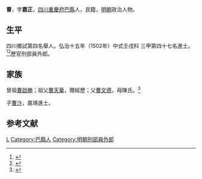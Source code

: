{{明清人物信息框
| 姓名 = 曹勑
| 原名 =
| 圖片名稱= 
| 圖片大小 =
| 圖片說明 = 
| 最高職務 =
| 國家 = 大明 
| 爵位 =
| 籍貫 = [[四川|四川]][[重慶府|重慶府]][[巴縣_(重慶)|巴縣]]
| 族裔 = 
| 字號 = 字嘉正
| 諡號 =
| 出生日期 = 十月十三日
| 出生地點 =
| 逝世日期 = 卒年不詳 
| 逝世地點 =
| 墓葬 =
| 配偶 = 羅氏
| 親屬 = 子 [[曹汴|曹汴]]
| 出身 =
* 弘治十五年壬戌科同進士出身
| 經歷 =
| 著作 = 
}}
'''曹{{ruby|勑|-{zh-hans:chì;zh-tw:ㄔˋ}-}}'''{{BD|1470年||？年||}}，字'''嘉正'''，[[四川|四川]][[重慶府|重慶府]][[巴縣_(重慶)|巴縣]]人，民籍，[[明朝|明朝]]政治人物。

== 生平 ==
四川鄉試第四名舉人。弘治十五年（1502年）中式壬戌科<!---會試第一百十九名--->三甲第四十七名進士。<ref>{{Cite book|title=《皇明贡举考》卷五|last=（明）[[张朝瑞|张朝瑞]]|first=|publisher=《续修四库全书》史部第828册|year=|isbn=|location=|pages=}}</ref><ref>{{Cite book|title=贡举志五种 上|last=鲁小俊，江俊伟著|first=|publisher=武汉：武汉大学出版社|year=2009|isbn=978-7-307-07043-1|location=|pages=}}</ref>歷官刑部員外郎。

== 家族 ==
曾祖[[曹啟勝|曹啟勝]]；祖父[[曹天華|曹天華]]，贈經歷；父[[曹文德|曹文德]]，母陳氏。<ref>{{Cite book|title=天一阁藏明代科举录选刊 登科录 点校本|last=龚延明主编|first=|publisher=宁波出版社|year=2016|isbn=978-7-5526-2320-8|location=宁波|pages=|quote=《天一閣藏明代科舉錄選刊.登科錄》之《弘治十五年進士登科錄》}}</ref>

子[[曹汴|曹汴]]，嘉靖進士。

==参考文献==
{{reflist}}

{{弘治十五年壬戌科殿試金榜}}

{{Authority control}}

{{DEFAULTSORT:C}}
[[Category:曹姓|L]]
[[Category:巴縣人|Category:巴縣人]]
[[Category:明朝刑部員外郎|Category:明朝刑部員外郎]]